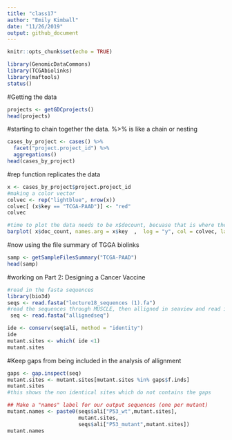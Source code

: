 ---
title: "class17"
author: "Emily Kimball"
date: "11/26/2019"
output: github_document
---

```{r setup, include=FALSE}
knitr::opts_chunk$set(echo = TRUE)
```


```{r}
library(GenomicDataCommons)
library(TCGAbiolinks)
library(maftools)
status()
```
#Getting the data 
```{r}
projects <- getGDCprojects()
head(projects)

```
#starting to chain together the data. %>% is like a chain or nesting 
```{r}
cases_by_project <- cases() %>%
  facet("project.project_id") %>%
  aggregations()
head(cases_by_project)
```

#rep function replicates the data 

```{r}


x <- cases_by_project$project.project_id
#making a color vector 
colvec <- rep("lightblue", nrow(x))
colvec[ (x$key == "TCGA-PAAD")] <- "red"
colvec

#time to plot the data needs to be x$docount, becuase that is where the colum is with the data located, for names.arg you need to give it X, so chain it together with the column where it is located.
barplot( x$doc_count, names.arg = x$key  ,  log = "y", col = colvec, las = 2)
```
#now using the file summary of TGGA biolinks 
```{r}
samp <- getSampleFilesSummary("TCGA-PAAD")
head(samp)
```
#working on Part 2: Designing a Cancer Vaccine 
```{r}
#read in the fasta sequences 
library(bio3d)
seqs <- read.fasta("lecture18_sequences (1).fa")
#read the sequences through MUSCLE, then alligned in seaview and read in
 seq <- read.fasta("allignedseq")
```

```{r}
ide <- conserv(seq$ali, method = "identity")
ide
mutant.sites <- which( ide <1)
mutant.sites
```
#Keep gaps from being included in the analysis of allignment 
```{r}
gaps <- gap.inspect(seq)
mutant.sites <- mutant.sites[mutant.sites %in% gaps$f.inds]
mutant.sites
#this shows the non identical sites which do not contains the gaps 
```

```{r}
## Make a "names" label for our output sequences (one per mutant)
mutant.names <- paste0(seqs$ali["P53_wt",mutant.sites],
                       mutant.sites,
                       seqs$ali["P53_mutant",mutant.sites])
mutant.names
```















